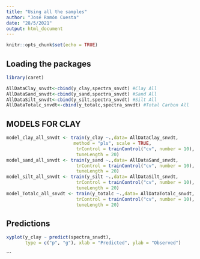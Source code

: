 ---
title: "Using all the samples"
author: "José Ramón Cuesta"
date: "28/5/2021"
output: html_document
---

```{r setup, include=FALSE}
knitr::opts_chunk$set(echo = TRUE)
```
## Loading the packages
```{r}
library(caret)
```

```{r}
AllDataClay_snvdt<-cbind(y_clay,spectra_snvdt) #Clay All
AllDataSand_snvdt<-cbind(y_sand,spectra_snvdt) #Sand All
AllDataSilt_snvdt<-cbind(y_silt,spectra_snvdt) #Silt All
AllDataTotalc_snvdt<-cbind(y_totalc,spectra_snvdt) #Total Carbon All

```

##  MODELS FOR CLAY
```{r}
model_clay_all_snvdt <- train(y_clay ~.,data= AllDataClay_snvdt, 
                         method = "pls", scale = TRUE,
                          trControl = trainControl("cv", number = 10),
                          tuneLength = 20)
model_sand_all_snvdt <- train(y_sand ~.,data= AllDataSand_snvdt,                                     method = "pls", scale = TRUE,
                          trControl = trainControl("cv", number = 10),
                          tuneLength = 20)
model_silt_all_snvdt <- train(y_silt ~.,data= AllDataSilt_snvdt,                                     method = "pls", scale = TRUE,
                          trControl = trainControl("cv", number = 10),
                          tuneLength = 20)
model_Totalc_all_snvdt <- train(y_totalc ~.,data= AllDataTotalc_snvdt,                                     method = "pls", scale = TRUE,
                          trControl = trainControl("cv", number = 10),
                          tuneLength = 20)

```
## Predictions
```{r}
xyplot(y_clay ~ predict(spectra_snvdt),
       type = c("p", "g"), xlab = "Predicted", ylab = "Observed")

```

```